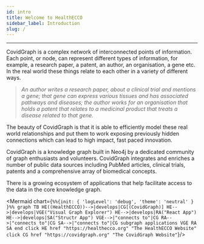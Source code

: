 ```yaml
---
id: intro
title: Welcome to HealthECCO
sidebar_label: Introduction
slug: /
---
```


<ServerStatus />

***
CovidGraph is a complex network of interconnected points of information. Each point, or node, can represent different types of information, for example, a research paper, a patent, an author, an organisation, a gene etc. In the real world these things relate to each other in a variety of different ways.

> _An author writes a research paper, about a clinical trial and mentions a gene; that gene can express various tissues and has associated pathways and diseases; the author works for an organisation that holds a patent that relates to a medicinal product that treats a disease related to that gene._

The beauty of CovidGraph is that it is able to efficiently model these real world relationships and put them to work exposing previously hidden connections which can lead to high impact, fast paced innovation.


CovidGraph is a knowledge graph built in Neo4j by a dedicated community of graph enthusiasts and volunteers. CovidGraph integrates and enriches a number of public data sources including PubMed articles, clinical trials, patents and a comprehensive array of biomedical concepts.

There is a growing ecosystem of applications that help facilitate access to the data in the core knowledge graph.

<Mermaid chart={`
%%{init: { 'logLevel': 'debug', 'theme': 'neutral' } }%%
  graph TB
    HE((HealthECCO))-->|develops|CG[(CovidGraph)]
    HE-->|develops|VGE("Visual Graph Explorer")
    HE-->|develops|RA("React App")
    HE-->|develops|SA("Structr App")
    VGE-->|"connects to"|CG
    RA-->|"connects to"|CG
    SA-->|"connects to"|CG
        subgraph applications
          VGE
          RA
          SA
        end
    click HE href "https://healthecco.org" "The HealthECCO Website"
    click CG href "https://covidgraph.org" "The CovidGraph Website"
    `}/>
